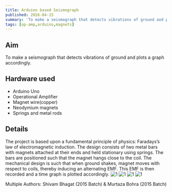 ```yaml
---
title: Arduino based Seismograph
published: 2016-04-15
summary: 'To make a seismograph that detects vibrations of ground and plots a graph accordingly.'
tags: [op-amp,arduino,magnets]
---
```


## Aim 
To make a seismograph that detects vibrations of ground and plots a graph accordingly.


## Hardware used
- Arduino Uno
- Operational Amplifier
- Magnet wire(copper)
- Neodymium magnets
- Springs and metal rods

## Details
The project is based upon a fundamental principle of physics: Faradays’s law of electromagnetic induction. The design consists of two metal bars with magnets attached at their ends and held stationary using springs. The bars are positioned such that the magnet hangs close to the coil. The mechanical design is such that when ground shakes, magnet moves with respect to coils, thereby inducing an alternating EMF. This EMF is then recorded and a time graph is plotted accordingly.
<Image
  src='/static/images/blog/thumbnails/Arduino based Seismograph.png'
  alt='1'
  width='auto'
  height='auto'
/>
<Image
  src='/static/images/blog/Seismograph/1.png'
  alt='1'
  width='auto'
  height='auto'
/>
<Image
  src='/static/images/blog/Seismograph/2.png'
  alt='1'
  width='auto'
  height='auto'
/>
<Image
  src='/static/images/blog/Seismograph/3.png'
  alt='1'
  width='auto'
  height='auto'
/>


<EmbedItem url='https://www.youtube.com/embed/aRBLiYrYQns' />

Multiple Authors: Shivam Bhagat (2015 Batch) & Murtaza Bohra (2015 Batch)
